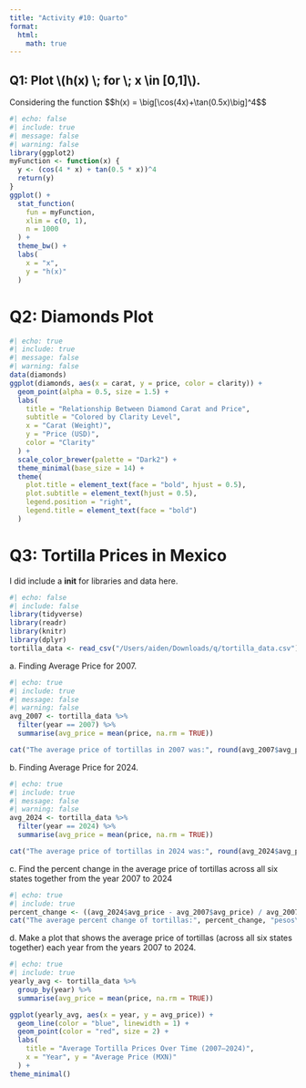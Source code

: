 ```yaml
---
title: "Activity #10: Quarto"
format:
  html:
    math: true
---
```


## Q1: Plot \\(h(x) \\; for \\; x \\in \[0,1\]\\).

Considering the function \$\$h(x) = \\big\[\\cos(4x)+\\tan(0.5x)\\big\]\^4\$\$

```r
#| echo: false
#| include: true
#| message: false
#| warning: false
library(ggplot2)
myFunction <- function(x) {
  y <- (cos(4 * x) + tan(0.5 * x))^4
  return(y)
}
ggplot() +
  stat_function(
    fun = myFunction,
    xlim = c(0, 1),
    n = 1000
  ) +
  theme_bw() +
  labs(
    x = "x",
    y = "h(x)"
  )

```

# Q2: Diamonds Plot

```r
#| echo: true
#| include: true
#| message: false
#| warning: false
data(diamonds)
ggplot(diamonds, aes(x = carat, y = price, color = clarity)) +
  geom_point(alpha = 0.5, size = 1.5) +
  labs(
    title = "Relationship Between Diamond Carat and Price",
    subtitle = "Colored by Clarity Level",
    x = "Carat (Weight)",
    y = "Price (USD)",
    color = "Clarity"
  ) +
  scale_color_brewer(palette = "Dark2") +
  theme_minimal(base_size = 14) +
  theme(
    plot.title = element_text(face = "bold", hjust = 0.5),
    plot.subtitle = element_text(hjust = 0.5),
    legend.position = "right",
    legend.title = element_text(face = "bold")
  )
```
# Q3: Tortilla Prices in Mexico

I did include a **init** for libraries and data here.

```r
#| echo: false
#| include: false
library(tidyverse)
library(readr)
library(knitr)
library(dplyr)
tortilla_data <- read_csv("/Users/aiden/Downloads/q/tortilla_data.csv")
```

a\. Finding Average Price for 2007.

```r
#| echo: true
#| include: true
#| message: false
#| warning: false
avg_2007 <- tortilla_data %>%
  filter(year == 2007) %>%
  summarise(avg_price = mean(price, na.rm = TRUE))

cat("The average price of tortillas in 2007 was:", round(avg_2007$avg_price, 2), "pesos\n")
```
b\. Finding Average Price for 2024.

```r
#| echo: true
#| include: true
#| message: false
#| warning: false
avg_2024 <- tortilla_data %>%
  filter(year == 2024) %>%
  summarise(avg_price = mean(price, na.rm = TRUE))

cat("The average price of tortillas in 2024 was:", round(avg_2024$avg_price, 2), "pesos\n")

```
c\. Find the percent change in the average price of tortillas across all six states together from the year 2007 to 2024

```r
#| echo: true
#| include: true
percent_change <- ((avg_2024$avg_price - avg_2007$avg_price) / avg_2007$avg_price) * 100
cat("The average percent change of tortillas:", percent_change, "pesos\n")
```

d\. Make a plot that shows the average price of tortillas (across all six states together) each year from the years 2007 to 2024.

```r
#| echo: true
#| include: true
yearly_avg <- tortilla_data %>%
  group_by(year) %>%
  summarise(avg_price = mean(price, na.rm = TRUE))

ggplot(yearly_avg, aes(x = year, y = avg_price)) +
  geom_line(color = "blue", linewidth = 1) + 
  geom_point(color = "red", size = 2) +
  labs(
    title = "Average Tortilla Prices Over Time (2007–2024)",
    x = "Year", y = "Average Price (MXN)"
  ) +
theme_minimal()
```